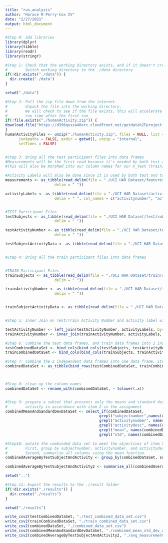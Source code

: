 ```yaml
---
title: "run_analysis"
author: "Horace M Perry-Cox IV"
date: "2/27/2021"
output: html_document
---
```


```r
#Step 0: add libraries
library(dplyr)
library(tibble)
library(readr)
library(stringr)

#Step 1: Check that the working directory exists, and if it doesn't create it.
#        Switch working directory to the ./data directory
if(!dir.exists("./data")) {
  dir.create("./data")
}

setwd("./data")

#Step 2: Pull the zip file down from the internet.
#        Unpack the file into the working directory.
#        We will check to see if the file exists, this will accelerate
#        run time after the first run.
if(!file.exists("./humanActivity.zip")) {
download.file("https://d396qusza40orc.cloudfront.net/getdata%2Fprojectfiles%2FUCI%20HAR%20Dataset.zip ", destfile = "./humanActivity.zip", method="curl")
}
humanActivityFiles <- unzip("./humanActivity.zip", files = NULL, list = FALSE, overwrite = TRUE,
      junkpaths = FALSE, exdir = getwd(), unzip = "internal",
      setTimes = FALSE)


#Step 3: Bring all the test participant files into data frames
#Measurements will be the first read because it's needed by both test and train participants
#This will also be morphed into our column names for our X_test (train).txt files

#Activity Labels will also be done since it is used by both test and train data sets.
measurements <- as_tibble(read_delim(file = "./UCI HAR Dataset/features.txt", col_names = FALSE,
                      delim = " "))

activityLabels <- as_tibble(read_delim(file = "./UCI HAR Dataset/activity_labels.txt", 
                      delim = " ", col_names = c("activitynumber", "activitydesc")))


#TEST Participant Files
testSubjects <- as_tibble(read_delim(file = "./UCI HAR Dataset/test/subject_test.txt", col_names = c("subjectnumber"),
                      delim = " "))

testActivityNumber <- as_tibble(read_delim(file = "./UCI HAR Dataset/test/y_test.txt", col_names = c("activitynumber"),
                      delim = " "))

testSubjectActivityData <- as_tibble(read_delim(file = "./UCI HAR Dataset/test/x_test.txt", delim = " ", col_names = c(measurements$X2), trim_ws = TRUE, col_types = c(col_double())) )


#Step 4: Bring all the train participant files into data frames


#TRAIN Participant Files
trainSubjects <- as_tibble(read_delim(file = "./UCI HAR Dataset/train/subject_train.txt", col_names = c("subjectnumber"),
                      delim = " "))

trainActivityNumber <- as_tibble(read_delim(file = "./UCI HAR Dataset/train/y_train.txt", col_names = c("activitynumber"),
                      delim = " "))


trainSubjectActivityData <- as_tibble(read_delim(file = "./UCI HAR Dataset/train/x_train.txt", delim = " ", col_names = c(measurements$X2), trim_ws = TRUE, col_types = c(col_double())) )


#Step 5: Inner Join on Test/Train Activity Number and activity label will merge the 2 tables to give descriptions for the activity number, in accordance with item 3 of the assignment.

testActivityNumber <- left_join(testActivityNumber, activityLabels, by="activitynumber")
trainActivityNumber <- inner_join(trainActivityNumber, activityLabels, by="activitynumber")

#Step 6: Combine the test data frames, and train data frames into 2 independent data frames
testCombinedDataSet <- bind_cols(bind_cols(testSubjects, testActivityNumber), testSubjectActivityData)
trainCombinedDataSet <- bind_cols(bind_cols(trainSubjects, trainActivityNumber), trainSubjectActivityData)

#Step 7: Combine the 2 independent data frames into one data frame, item 1 of the assignment
combinedDataSet <- as_tibble(bind_rows(testCombinedDataSet, trainCombinedDataSet))



#Step 8: clean up the column names
combinedDataSet <- rename_with(combinedDataSet, ~ tolower(.x))


#Step 9: prepare a subset that presents only the means and standard deviations of each
#        activity in accordance with item 2 in the assignment
combinedMeanAndSandardDevDataSet <- select_if(combinedDataSet, 
                                          grepl("subjectnumber",names(combinedDataSet))|
                                          grepl("activitynumber", names(combinedDataSet))|
                                          grepl("activitydesc", names(combinedDataSet))|
                                          grepl("mean", names(combinedDataSet)) | 
                                          grepl("std", names(combinedDataSet)))

#Step10: mutate the combinded data set to meet the objectives of item 5 of the assigment.  
#        First, group by subjectnumber, activitynumber, and activitydesc
#        Second, summarise_all columns suing the mean function.
combinedAverageByTestSubjectAndActivity <- group_by(combinedDataSet, subjectnumber, activitynumber, activitydesc)

combinedAverageByTestSubjectAndActivity2 <- summarise_all(combinedAverageByTestSubjectAndActivity, funs(mean(.)))

setwd("..")

#Step 11: Export the results to the ./result folder
if(!dir.exists("./results")) {
  dir.create("./results")
}

setwd("./results")

write_csv2(testCombinedDataSet, "./test_combined_data_set.csv")
write_csv2(trainCombinedDataSet, "./train_combined_data_set.csv")
write_csv2(combinedDataSet, "./combined_data_set.csv")
write_csv2(combinedMeanAndSandardDevDataSet, "./combined_mean_std_dev_data_set.csv")
write_csv2(combinedAverageByTestSubjectAndActivity2, "./avg_measurements_by_subject_and_activity_data_set.csv")

```
